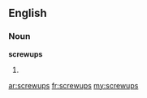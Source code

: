 ==English==

===Noun===
'''screwups'''

# {{plural of|[[screwup]]}}

[[ar:screwups]]
[[fr:screwups]]
[[my:screwups]]